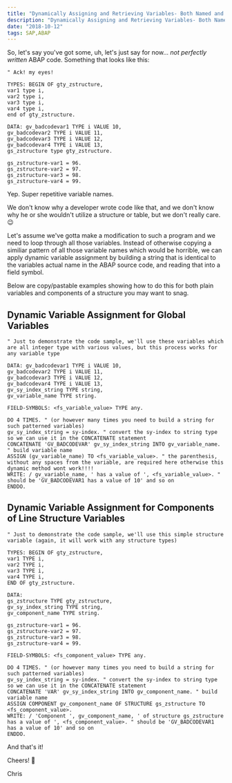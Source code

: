 ```yaml
---
title: "Dynamically Assigning and Retrieving Variables- Both Named and Structured in SAP ABAP"
description: "Dynamically Assigning and Retrieving Variables- Both Named and Structured in SAP ABAP"
date: "2018-10-12"
tags: SAP,ABAP
---
```


So, let's say you've got some, uh, let's just say for now... _not perfectly written_ ABAP code. Something that looks like this:

```abap
" Ack! my eyes!

TYPES: BEGIN OF gty_zstructure,
var1 type i,
var2 type i,
var3 type i,
var4 type i,
end of gty_zstructure.

DATA: gv_badcodevar1 TYPE i VALUE 10,
gv_badcodevar2 TYPE i VALUE 11,
gv_badcodevar3 TYPE i VALUE 12,
gv_badcodevar4 TYPE i VALUE 13,
gs_zstructure type gty_zstructure.

gs_zstructure-var1 = 96.
gs_zstructure-var2 = 97.
gs_zstructure-var3 = 98.
gs_zstructure-var4 = 99.
```
Yep. Super repetitive variable names.

We don't know why a developer wrote code like that, and we don't know why he or she wouldn't utilize a structure or table, but we don't really care. 😉

Let's assume we've gotta make a modification to such a program and we need to loop through all those variables. Instead of otherwise copying a similiar pattern of all those variable names which would be horrible, we can apply dynamic variable assignment by building a string that is identical to the variables actual name in the ABAP source code, and reading that into a field symbol.

Below are copy/pastable examples showing how to do this for both plain variables and components of a structure you may want to snag.

## Dynamic Variable Assignment for Global Variables

```abap
" Just to demonstrate the code sample, we'll use these variables which are all integer type with various values, but this process works for any variable type

DATA: gv_badcodevar1 TYPE i VALUE 10,
gv_badcodevar2 TYPE i VALUE 11,
gv_badcodevar3 TYPE i VALUE 12,
gv_badcodevar4 TYPE i VALUE 13,
gv_sy_index_string TYPE string,
gv_variable_name TYPE string.

FIELD-SYMBOLS: <fs_variable_value> TYPE any.

DO 4 TIMES. " (or however many times you need to build a string for such patterned variables)
gv_sy_index_string = sy-index. " convert the sy-index to string type so we can use it in the CONCATENATE statement
CONCATENATE 'GV_BADCODEVAR' gv_sy_index_string INTO gv_variable_name. " build variable name
ASSIGN (gv_variable_name) TO <fs_variable_value>. " the parenthesis, without any spaces from the variable, are required here otherwise this dynamic method wont work!!!!
WRITE: / gv_variable_name, ' has a value of ', <fs_variable_value>. " should be 'GV_BADCODEVAR1 has a value of 10' and so on
ENDDO.
```

## Dynamic Variable Assignment for Components of Line Structure Variables

```abap
" Just to demonstrate the code sample, we'll use this simple structure variable (again, it will work with any structure types)

TYPES: BEGIN OF gty_zstructure,
var1 TYPE i,
var2 TYPE i,
var3 TYPE i,
var4 TYPE i,
END OF gty_zstructure.

DATA:
gs_zstructure TYPE gty_zstructure,
gv_sy_index_string TYPE string,
gv_component_name TYPE string.

gs_zstructure-var1 = 96.
gs_zstructure-var2 = 97.
gs_zstructure-var3 = 98.
gs_zstructure-var4 = 99.

FIELD-SYMBOLS: <fs_component_value> TYPE any.

DO 4 TIMES. " (or however many times you need to build a string for such patterned variables)
gv_sy_index_string = sy-index. " convert the sy-index to string type so we can use it in the CONCATENATE statement
CONCATENATE 'VAR' gv_sy_index_string INTO gv_component_name. " build variable name
ASSIGN COMPONENT gv_component_name OF STRUCTURE gs_zstructure TO <fs_component_value>.
WRITE: / 'Component ', gv_component_name, ' of structure gs_zstructure has a value of ', <fs_component_value>. " should be 'GV_BADCODEVAR1 has a value of 10' and so on
ENDDO.
```

And that's it!

Cheers! 🍺

Chris